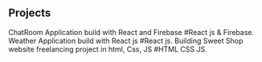 ## Projects

<ProjectCard title="Tasveer" link="https://tasveer.netlify.app" bg="linear-gradient(to right, #D4145A 0%, #FBB03B 100%)">
ChatRoom Application build with React and Firebase #React js & Firebase.
</ProjectCard>

<ProjectCard title="Weather app" link="https://climatecheck.netlify.app" bg="linear-gradient(to right, #D4145A 0%, #FBB03B 100%)">
Weather Application build with React js #React js.
</ProjectCard>

<ProjectCard title="Panchmeva.com" link="Panchmeva.com" bg="linear-gradient(to right, #D4145A 0%, #FBB03B 100%)">
Building Sweet Shop website freelancing project in html, Css, JS  #HTML CSS JS.
</ProjectCard>